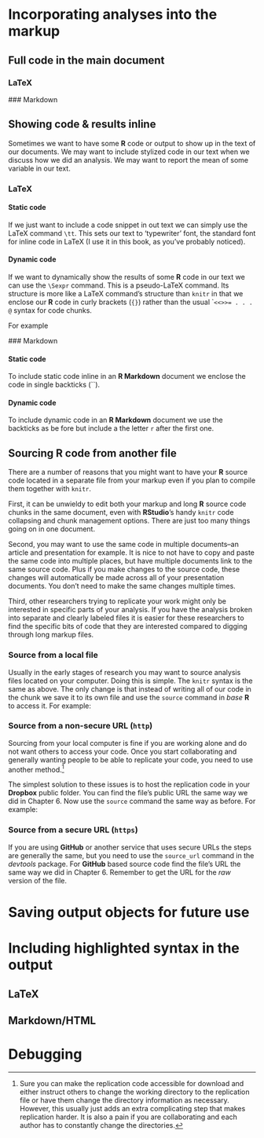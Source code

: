 <!---
 Chapter Chapter 8 For Reproducible Research in R and RStudio
 Christopher Gandrud
 Created 28/06/2012 05:48:16 pm KST
 Updated 9 July 2012
--->

\chapter{Chapter 8: Statistical Modelling and `knitr`}


# Incorporating analyses into the markup

## Full code in the main document

### LaTeX  

### Markdown

## Showing code & results inline

Sometimes we want to have some **R** code or output to show up in the text of our documents. We may want to include stylized code in our text when we discuss how we did an analysis. We may want to report the mean of some variable in our text. 

### LaTeX  

#### Static code

If we just want to include a code snippet in out text we can simply use the LaTeX command `\tt`. This sets our text to 'typewriter' font, the standard font for inline code in LaTeX (I use it in this book, as you've probably noticed). 

#### Dynamic code 

If we want to dynamically show the results of some **R** code in our text we can use the `\Sexpr` command. This is a pseudo-LaTeX command. Its structure is more like a LaTeX command's structure than `knitr` in that we enclose our **R** code in curly brackets (`{}`) rather than the usual ``<<>>= . . . @` syntax for code chunks.

For example

<!--- Complete --->

### Markdown

#### Static code

To include static code inline in an **R Markdown** document we enclose the code in single backticks (``). 

#### Dynamic code

To include dynamic code in an **R Markdown** document we use the backticks as be fore but include a the letter `r` after the first one.


## Sourcing R code from another file

There are a number of reasons that you might want to have your **R** source code located in a separate file from your markup even if you plan to compile them together with `knitr`.

First, it can be unwieldy to edit both your markup and long **R** source code chunks in the same document, even with **RStudio**'s handy `knitr` code collapsing and chunk management options. There are just too many things going on in one document. 

Second, you may want to use the same code in multiple documents--an article and presentation for example. It is nice to not have to copy and paste the same code into multiple places, but have multiple documents link to the same source code. Plus if you make changes to the source code, these changes will automatically be made across all of your presentation documents. You don't need to make the same changes multiple times.

Third, other researchers trying to replicate your work might only be interested in specific parts of your analysis. If you have the analysis broken into separate and clearly labeled files it is easier for these researchers to find the specific bits of code that they are interested compared to digging through long markup files.

### Source from a local file 

Usually in the early stages of research you may want to source analysis files located on your computer. Doing this is simple. The `knitr` syntax is the same as above. The only change is that instead of writing all of our code in the chunk we save it to its own file and use the `source` command in *base* **R** to access it. For example:

<!--- Fill In --->

### Source from a non-secure URL (`http`)

Sourcing from your local computer is fine if you are working alone and do not want others to access your code. Once you start collaborating and generally wanting people to be able to replicate your code, you need to use another method.[^sourceCaveat] 

The simplest solution to these issues is to host the replication code in your **Dropbox** public folder. You can find the file's public URL the same way we did in Chapter 6. Now use the `source` command the same way as before. For example:

<!--- Fill in Example --->

### Source from a secure URL (`https`) 

If you are using **GitHub** or another service that uses secure URLs the steps are generally the same, but you need to use the `source_url` command in the *devtools* package. For **GitHub** based source code find the file's URL the same way we did in Chapter 6. Remember to get the URL for the *raw* version of the file.  

<!--- Fill in Example --->



# Saving output objects for future use


<!--- Add save function from Zelig for saving replication data sets (see issue #8 on GitHub --->

# Including highlighted syntax in the output

## LaTeX

## Markdown/HTML

# Debugging


[^sourceCaveat]: Sure you can make the replication code accessible for download and either instruct others to change the working directory to the replication file or have them change the directory information as necessary. However, this usually just adds an extra complicating step that makes replication harder. It is also a pain if you are collaborating and each author has to constantly change the directories.